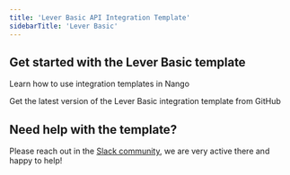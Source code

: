 ```yaml
---
title: 'Lever Basic API Integration Template'
sidebarTitle: 'Lever Basic'
---
```


## Get started with the Lever Basic template

<Card title="How to use integration templates"
      href="/understand/concepts/templates"
      icon="book-open">
    Learn how to use integration templates in Nango
</Card>

<Card title="Get the Lever Basic template"
      href="https://github.com/NangoHQ/nango/tree/master/integration-templates/lever-basic"
      icon="github">
    Get the latest version of the Lever Basic integration template from GitHub
</Card>

## Need help with the template?
Please reach out in the [Slack community](https://nango.dev/slack), we are very active there and happy to help!
